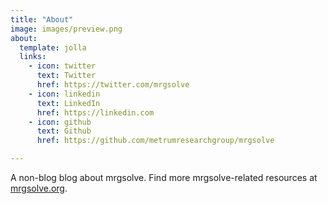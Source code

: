 ```yaml
---
title: "About"
image: images/preview.png
about:
  template: jolla
  links:
    - icon: twitter
      text: Twitter
      href: https://twitter.com/mrgsolve
    - icon: linkedin
      text: LinkedIn
      href: https://linkedin.com
    - icon: github
      text: Github
      href: https://github.com/metrumresearchgroup/mrgsolve

---
```


A non-blog blog about mrgsolve. Find more mrgsolve-related resources at 
[mrgsolve.org](https://mrgsolve.org).
